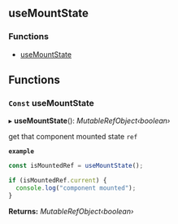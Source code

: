 <!-- This file generate automatically, should not modify that directly -->


<Meta title="API Reference/Hooks/useMountState" />

## useMountState

### Functions

- [useMountState](#const-usemountstate)

## Functions

### `Const` useMountState

▸ **useMountState**(): _MutableRefObject‹boolean›_

get that component mounted state `ref`

**`example`**

```ts
const isMountedRef = useMountState();

if (isMountedRef.current) {
  console.log("component mounted");
}
```

**Returns:** _MutableRefObject‹boolean›_
